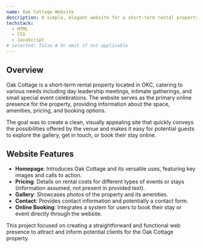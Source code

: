 ```yaml
---
name: Oak Cottage Website
description: A simple, elegant website for a short-term rental property
techstack:
  - HTML
  - CSS
  - JavaScript
# selected: false # Or omit if not applicable
---
```


## Overview

Oak Cottage is a short-term rental property located in OKC, catering to various needs including day leadership meetings, intimate gatherings, and small special event celebrations. The website serves as the primary online presence for the property, providing information about the space, amenities, pricing, and booking options.

The goal was to create a clean, visually appealing site that quickly conveys the possibilities offered by the venue and makes it easy for potential guests to explore the gallery, get in touch, or book their stay online.

## Website Features

- **Homepage**: Introduces Oak Cottage and its versatile uses, featuring key images and calls to action.
- **Pricing**: Details on rental costs for different types of events or stays (information assumed, not present in provided text).
- **Gallery**: Showcases photos of the property and its amenities.
- **Contact**: Provides contact information and potentially a contact form.
- **Online Booking**: Integrates a system for users to book their stay or event directly through the website.

This project focused on creating a straightforward and functional web presence to attract and inform potential clients for the Oak Cottage property.
